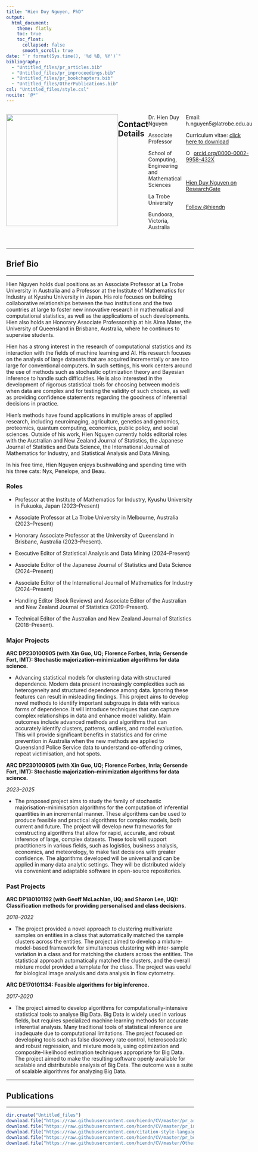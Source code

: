 ```yaml
---
title: "Hien Duy Nguyen, PhD"
output:
  html_document: 
    theme: flatly
    toc: true
    toc_float:
      collapsed: false
      smooth_scroll: true
date: "`r format(Sys.time(), '%d %B, %Y')`"
bibliography: 
  - "Untitled_files/pr_articles.bib"
  - "Untitled_files/pr_inproceedings.bib"
  - "Untitled_files/pr_bookchapters.bib"
  - "Untitled_files/OtherPublications.bib"
csl: "Untitled_files/style.csl"
nocite: '@*'
---
```


:::: {style="display: flex;"}

::: {}
<img src="Untitled_files/Portrait.JPG" style="display: flex; object-fit: cover; height: 300px; width: inherit; overflow: hidden;"/>

::: {}
$~~~$
:::

::::

---

## Contact Details 

---


::: {}
Dr. Hien Duy Nguyen

Associate Professor

School of Computing, Engineering and Mathematical Sciences

La Trobe University

Bundoora, Victoria, Australia
:::

::: {}
$~~~$
:::

::: {}

Email: h.nguyen5@latrobe.edu.au

Curriculum vitae: [click here to download](https://github.com/hiendn/CV/blob/master/Master_CV.pdf)

<div itemscope itemtype="https://schema.org/Person"><a itemprop="sameAs" content="https://orcid.org/0000-0002-9958-432X" href="https://orcid.org/0000-0002-9958-432X" target="orcid.widget" rel="noopener noreferrer" style="vertical-align:top;"><img src="https://orcid.org/sites/default/files/images/orcid_16x16.png" style="width:1em;margin-right:.5em;" alt="ORCID iD icon">orcid.org/0000-0002-9958-432X</a></div>
&nbsp;

<a href="https://www.researchgate.net/profile/Hien_Nguyen25">Hien Duy Nguyen on ResearchGate</a>
<br>
&nbsp;
<!-- Place this tag in your head or just before your close body tag. -->
<script async defer src="https://buttons.github.io/buttons.js"></script>
<!-- Place this tag where you want the button to render. -->
<a class="github-button" href="https://github.com/hiendn" data-size="large" data-show-count="true" aria-label="Follow @hiendn on GitHub">Follow \@hiendn</a>
:::

::::

--- 

## Brief Bio

---



Hien Nguyen holds dual positions as an Associate Professor at La Trobe University in Australia and a Professor at the Institute of Mathematics for Industry at Kyushu University in Japan. His role focuses on building collaborative relationships between the two institutions and the two countries at large to foster new innovative research in mathematical and computational statistics, as well as the applications of such developments. Hien also holds an Honorary Associate Professorship at his Alma Mater, the University of Queensland in Brisbane, Australia, where he continues to supervise students.

Hien has a strong interest in the research of computational statistics and its interaction with the fields of machine learning and AI. His research focuses on the analysis of large datasets that are acquired incrementally or are too large for conventional computers. In such settings, his work centers around the use of methods such as stochastic optimization theory and Bayesian inference to handle such difficulties. He is also interested in the development of rigorous statistical tools for choosing between models when data are complex and for testing the validity of such choices, as well as providing confidence statements regarding the goodness of inferential decisions in practice.

Hien's methods have found applications in multiple areas of applied research, including neuroimaging, agriculture, genetics and genomics, proteomics, quantum computing, economics, public policy, and social sciences. Outside of his work, Hien Nguyen currently holds editorial roles with the Australian and New Zealand Journal of Statistics, the Japanese Journal of Statistics and Data Science, the International Journal of Mathematics for Industry, and Statistical Analysis and Data Mining.

In his free time, Hien Nguyen enjoys bushwalking and spending time with his three cats: Nyx, Penelope, and Beau.

### Roles

* Professor at the Institute of Mathematics for Industry, Kyushu University in Fukuoka, Japan (2023--Present)
* Associate Professor at La Trobe University in Melbourne, Australia (2023--Present)
* Honorary Associate Professor at the University of Queensland in Brisbane, Australia (2023--Present).

* Executive Editor of Statistical Analysis and Data Mining (2024--Present)
* Associate Editor of the Japanese Journal of Statistics and Data Science (2024--Present)
* Associate Editor of the International Journal of Mathematics for Industry (2024--Present)
* Handling Editor (Book Reviews) and Associate Editor of the Australian and New Zealand Journal of Statistics (2019--Present).
* Technical Editor of the Australian and New Zealand Journal of Statistics (2018--Present).

### Major Projects
**ARC DP230100905 (with Xin Guo, UQ; Florence Forbes, Inria; Gersende Fort, IMT): Stochastic majorization--minimization algorithms for data science.**

* Advancing statistical models for clustering data with structured dependence. Modern data present increasingly complexities such as heterogeneity and structured dependence among data. Ignoring these features can result in misleading findings. This project aims to develop novel methods to identify important subgroups in data with various forms of dependence. It will introduce techniques that can capture complex relationships in data and enhance model validity. Main outcomes include advanced methods and algorithms that can accurately identify clusters, patterns, outliers, and model evaluation. This will provide significant benefits in statistics and for crime prevention in Australia when the new methods are applied to Queensland Police Service data to understand co-offending crimes, repeat victimisation, and hot spots.


**ARC DP230100905 (with Xin Guo, UQ; Florence Forbes, Inria; Gersende Fort, IMT): Stochastic majorization--minimization algorithms for data science.**

*2023--2025*

* The proposed project aims to study the family of stochastic majorisation-minimisation algorithms for the computation of inferential quantities in an incremental manner. These algorithms can be used to produce feasible and practical algorithms for complex models, both current and future. The project will develop new frameworks for constructing algorithms that allow for rapid, accurate, and robust inference of large, complex datasets. These tools will support practitioners in various fields, such as logistics, business analysis, economics, and meteorology, to make fast decisions with greater confidence. The algorithms developed will be universal and can be applied in many data analytic settings. They will be distributed widely via convenient and adaptable software in open-source repositories.

### Past Projects

**ARC DP180101192 (with Geoff McLachlan, UQ; and Sharon Lee, UQ): Classification methods for providing personalised and class decisions.**

*2018–2022*

* The project provided a novel approach to clustering multivariate samples on entities in a class that automatically matched the sample clusters across the entities. The project aimed to develop a mixture-model-based framework for simultaneous clustering with inter-sample variation in a class and for matching the clusters across the entities. The statistical approach automatically matched the clusters, and the overall mixture model provided a template for the class. The project was useful for biological image analysis and data analysis in flow cytometry.

**ARC DE170101134: Feasible algorithms for big inference.**

*2017-2020*

* The project aimed to develop algorithms for computationally-intensive statistical tools to analyse Big Data. Big Data is widely used in various fields, but requires specialized machine learning methods for accurate inferential analysis. Many traditional tools of statistical inference are inadequate due to computational limitations. The project focused on developing tools such as false discovery rate control, heteroscedastic and robust regression, and mixture models, using optimization and composite-likelihood estimation techniques appropriate for Big Data. The project aimed to make the resulting software openly available for scalable and distributable analysis of Big Data. The outcome was a suite of scalable algorithms for analyzing Big Data.

---

## Publications

---


```r
dir.create("Untitled_files")
download.file("https://raw.githubusercontent.com/hiendn/CV/master/pr_articles.bib", "Untitled_files/pr_articles.bib")
download.file("https://raw.githubusercontent.com/hiendn/CV/master/pr_inproceedings.bib", "Untitled_files/pr_inproceedings.bib")
download.file("https://raw.githubusercontent.com/citation-style-language/styles/master/apa-cv.csl","Untitled_files/style.csl")
download.file("https://raw.githubusercontent.com/hiendn/CV/master/pr_bookchapters.bib","Untitled_files/pr_bookchapters.bib")
download.file("https://raw.githubusercontent.com/hiendn/CV/master/OtherPublications.bib","Untitled_files/OtherPublications.bib")
```